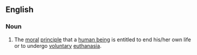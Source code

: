 ==English==

===Noun===
{{en-noun|?}}
{{wikipedia}}

# The [[moral]] [[principle]] that a [[human being]] is entitled to end his/her own life or to undergo [[voluntary]] [[euthanasia]].